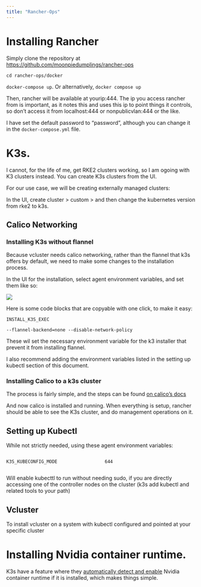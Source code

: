 ```yaml
---
title: "Rancher-Ops"
---
```


# Installing Rancher

Simply clone the repository at <https://github.com/moonpiedumplings/rancher-ops>

`cd rancher-ops/docker`

`docker-compose up`. Or alternatively, `docker compose up`

Then, rancher will be available at yourip:444. The ip you access rancher from is important, as it notes this and uses this ip to point things it controls, so don't access it from localhost:444 or nonpublicvlan:444 or the like.

I have set the default password to "password", although you can change it in the `docker-compose.yml` file. 

# K3s. 

I cannot, for the life of me, get RKE2 clusters working, so I am ogoing with K3 clusters instead. You can create K3s clusters from the UI. 

For our use case, we will be creating externally managed clusters:

In the UI, create cluster > custom > and then change the kubernetes version from rke2 to k3s. 


## Calico Networking

### Installing K3s without flannel

Because vcluster needs calico networking, rather than the flannel that k3s offers by default, we need to make some changes to the installation process. 

In the UI for the installation, select agent environment variables, and set them like so:

![](images/agentvars.jpg)

Here is some code blocks that are copyable with one click, to make it easy:

```.default
INSTALL_K3S_EXEC
```
```.default
--flannel-backend=none --disable-network-policy
```

These wil set the necessary environment variable for the k3 installer that prevent it from installing flannel.

I also recommend adding the environment variables listed in the setting up kubectl section of this document. 

### Installing Calico to a k3s cluster

The process is fairly simple, and the steps can be found [on calico's docs](https://docs.tigera.io/calico/latest/getting-started/kubernetes/k3s/multi-node-install#install-calico)

And now calico is installed and running. When everything is setup, rancher should be able to see the K3s cluster, and do management operations on it.

## Setting up Kubectl

While not strictly needed, using these agent environment variables:

:::: {.columns}

::: {.column width="45%"}
```.default
K3S_KUBECONFIG_MODE
```
:::

::: {.column width="45%"}
```.default
644
```
:::

::::

Will enable kubecttl to run without needing sudo, if you are directly accessing one of the controller nodes on the cluster (k3s add kubectl and related tools to your path)


## Vcluster

To install vcluster on a system with kubectl configured and pointed at your specific cluster


# Installing Nvidia container runtime.

K3s have a feature where they [automatically detect and enable](https://docs.k3s.io/advanced#nvidia-container-runtime-support) Nvidia container runtime if it is installed, which makes things simple.

